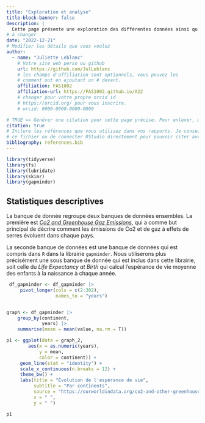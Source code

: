 ```yaml
---
title: "Exploration et analyse"
title-block-banner: false
description: | 
  Cette page présente une exploration des différentes données ainsi qu'une analyse descriptive et statistique des ces différentes variables.
# à changer
date: "2022-12-21"
# Modifier les détails que vous voulez
author:
  - name: "Juliette Leblanc"
    # Votre site web perso ou github
    url: https://github.com/JulLeblanc
    # les champs d'affiliation sont optionnels, vous pouvez les
    # comment out en ajoutant un # devant.
    affiliation: FAS1002
    affiliation-url: https://FAS1002.github.io/A22
    # changer pour votre propre orcid id
    # https://orcid.org/ pour vous inscrire.
    # orcid: 0000-0000-0000-0000

# TRUE == Générer une citation pour cette page précise. Pour enlever, mettre false.
citation: true
# Inclure les références que vous utilisez dans vos rapports. Je conseille Zotero pour construire
# ce fichier ou de connecter RStudio directement pour pouvoir citer avec @nom-de-reference.
bibliography: references.bib
---
```




```r
library(tidyverse)
library(fs)
library(lubridate)
library(skimr)
library(gapminder)

```

## Statistiques descriptives

La banque de donnée regroupe deux banques de données ensembles. La première est [*Co2 and Greenhouse Gaz Emissions*](https://raw.githubusercontent.com/owid/co2-data/master/owid-co2-data.csv), qui a comme but principal de décrire comment les émissions de Co2 et de gaz à effets de serres évoluent dans chaque pays. 


La seconde banque de données est une banque de données qui est compris dans `R` dans la librairie `gapminder`. Nous utiliserons plus précisément une sous banque de donnée qui est inclus dans cette librairie, soit celle du *Life Expectancy at Birth* qui calcul l'espérance de vie moyenne des enfants à la naissance à chaque année.

```r
 df_gapminder <- df_gapminder |>
     pivot_longer(cols = c(2:302),
                  names_to = "years")


graph <- df_gapminder |> 
    group_by(continent,
             years) |> 
    summarise(mean = mean(value, na.rm = T))

p1 <- ggplot(data = graph_2,
        aes(x = as.numeric(years),
            y = mean,
            color = continent)) +
     geom_line(stat = "identity") +
     scale_x_continuous(n.breaks = 12) +
     theme_bw() +
     labs(title = "Évolution de l'espérance de vie",
          subtitle = "Par continents",
          source = "https://ourworldindata.org/co2-and-other-greenhouse-gas-emissions",
          x = " ",
          y = " ")

p1
```

